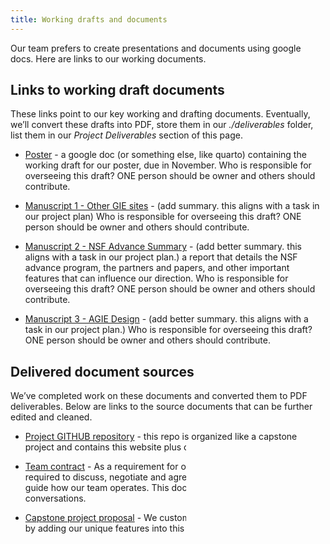 ```yaml
---
title: Working drafts and documents
---
```


Our team prefers to create presentations and documents using google docs.  Here are links to our working documents.

## Links to working draft documents

These links point to our key working and drafting documents.  Eventually, we'll convert these drafts into PDF, store
them in our *./deliverables* folder, list them in our *Project Deliverables* section of this page.

* [Poster](https://docs.google.com) - a google doc (or something else, like quarto) containing the working draft for our poster, due in November. Who is responsible for overseeing this draft?  ONE person should be owner and others should contribute.

* [Manuscript 1 - Other GIE sites]() - (add summary. this aligns with a task in our project plan) Who is responsible for overseeing this draft?  ONE person should be owner and others should contribute.

* [Manuscript 2 - NSF Advance Summary]() - (add better summary. this aligns with a task in our project plan.) a report that details the NSF advance program, the partners and papers, and other important features that can influence our direction. Who is responsible for overseeing this draft?  ONE person should be owner and others should contribute.

* [Manuscript 3 - AGIE Design]() - (add better summary. this aligns with a task in our project plan.)  Who is responsible for overseeing this draft?  ONE person should be owner and others should contribute.

## Delivered document sources

We've completed work on these documents and converted them to PDF deliverables.  Below are links to the source documents that
can be further edited and cleaned.

* [Project GITHUB repository](https://github.com/VCU-CS-Capstone/CS-25-307-AGIE-follow-on){target="blank"} - this repo is organized like a capstone project and contains this website plus other documents and code.

* [Team contract](https://docs.google.com){target="blank"} - As a requirement for our capstone project we were required to discuss, negotiate and agree to a set of principles that would guide how our team operates.  This document memorializes these conversations.

* [Capstone project proposal](https://docs.google.com){target="blank"} - We customized a provided project proposal by adding our unique features into this document in red.

